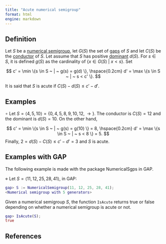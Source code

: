 ```yaml
---
title: "Acute numerical semigroup"
format: html
engine: markdown
---
```


<!-- Definición de Num. Sem. -->

## Definition

Let $S$ be a [numerical semigroup](../Basic-concepts/Numerical-semigroup.qmd), let $G(S)$ the set of [gaps](../Basic-concepts/Gap.qmd) of $S$ and let $C(S)$ be the [conductor](../Basic-concepts/Conductor.qmd) of $S$. Let assume that $S$ has positive [dominant](../Basic-concepts/Dominant.qmd) $d(S)$. For $s \in S$, it is defined $g(S)$ as the cardinality of $\{x \in G(S) ~ | ~ x < s\}$. Set

$$
c' = \min \{s \in S ~ | ~ g(s) = g(d) \}, \hspace{0.2cm} d' = \max \{s \in S ~ | ~ s < c' \}.
$$

It is said that $S$ is acute if $C(S) - d(S) \le c' - d'$.

## Examples

$\circ$ Let $S = \langle 4, 5, 10 \rangle = \{0, 4, 5, 8, 9, 10, 12, \rightarrow\}$. The conductor is $C(S) = 12$ and the dominant is $d(S) = 10$. On the other hand,

$$
c' = \min \{s \in S ~ | ~ g(s) = g(10) \} = 8, \hspace{0.2cm} d' = \max \{s \in S ~ | ~ s < 8 \} = 5.
$$ Finally, $2 = d(S) - C(S) \le c' - d' = 3$ and $S$ is acute.

## Examples with GAP

The following example is made with the package NumericalSgps in GAP.

$\diamond$ Let $S = \langle 11, 12, 25, 28, 41 \rangle$, in GAP:

``` gap
gap> S := NumericalSemigroup(11, 12, 25, 28, 41);
<Numerical semigroup with 5 generators>
```

Given a numerical semigroup $S$, the function `IsAcute` returns true or false depending on whether a numerical semigroup is acute or not.

``` gap
gap> IsAcute(S);
true
```

## References
